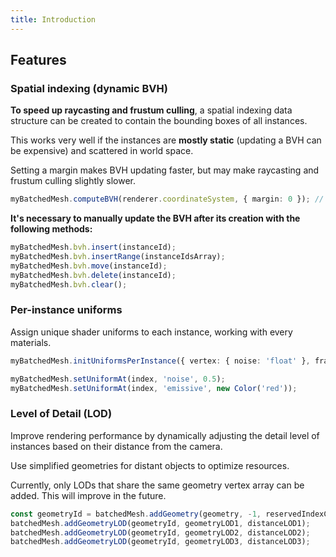 ```yaml
---
title: Introduction
---
```


## Features

### Spatial indexing (dynamic BVH)

**To speed up raycasting and frustum culling**, a spatial indexing data structure can be created to contain the bounding boxes of all instances. 

This works very well if the instances are **mostly static** (updating a BVH can be expensive) and scattered in world space.

Setting a margin makes BVH updating faster, but may make raycasting and frustum culling slightly slower.

```ts
myBatchedMesh.computeBVH(renderer.coordinateSystem, { margin: 0 }); // margin is optional
```

**It's necessary to manually update the BVH after its creation with the following methods:**

```ts
myBatchedMesh.bvh.insert(instanceId);
myBatchedMesh.bvh.insertRange(instanceIdsArray);
myBatchedMesh.bvh.move(instanceId);
myBatchedMesh.bvh.delete(instanceId);
myBatchedMesh.bvh.clear();
```

### Per-instance uniforms

Assign unique shader uniforms to each instance, working with every materials.

```ts
myBatchedMesh.initUniformsPerInstance({ vertex: { noise: 'float' }, fragment: { metalness: 'float', roughness: 'float', emissive: 'vec3' } });

myBatchedMesh.setUniformAt(index, 'noise', 0.5);
myBatchedMesh.setUniformAt(index, 'emissive', new Color('red'));
```

### Level of Detail (LOD)

Improve rendering performance by dynamically adjusting the detail level of instances based on their distance from the camera.

Use simplified geometries for distant objects to optimize resources.

Currently, only LODs that share the same geometry vertex array can be added. This will improve in the future.

```ts
const geometryId = batchedMesh.addGeometry(geometry, -1, reservedIndexCount);
batchedMesh.addGeometryLOD(geometryId, geometryLOD1, distanceLOD1);
batchedMesh.addGeometryLOD(geometryId, geometryLOD2, distanceLOD2);
batchedMesh.addGeometryLOD(geometryId, geometryLOD3, distanceLOD3);
```  


